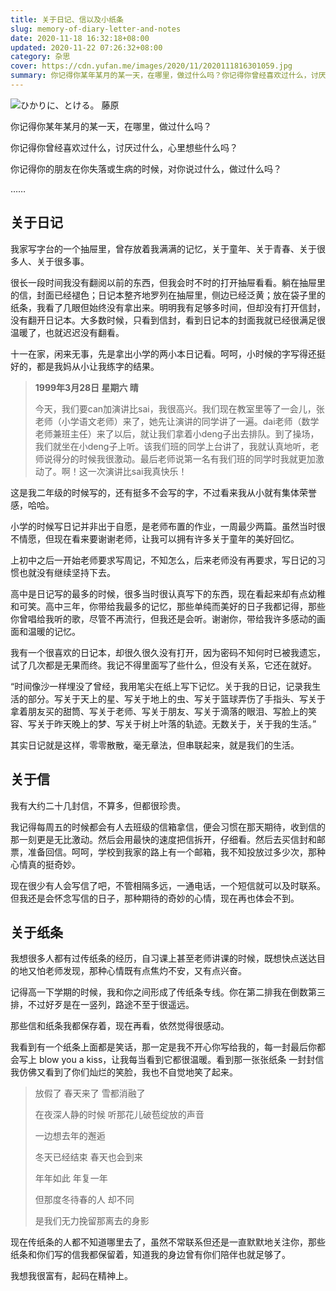 ```yaml
---
title: 关于日记、信以及小纸条
slug: memory-of-diary-letter-and-notes
date: 2020-11-18 16:32:18+08:00
updated: 2020-11-22 07:26:32+08:00
category: 杂思
cover: https://cdn.yufan.me/images/2020/11/2020111816301059.jpg
summary: 你记得你某年某月的某一天，在哪里，做过什么吗？你记得你曾经喜欢过什么，讨厌过什么，心里想些什么吗？你记得你的朋友在你失落或生病的时候，对你说过什么，做过什么吗？
---
```


![ひかりに、とける。 藤原](https://cdn.yufan.me/images/2020/11/2020111816314240.jpg)

你记得你某年某月的某一天，在哪里，做过什么吗？

你记得你曾经喜欢过什么，讨厌过什么，心里想些什么吗？

你记得你的朋友在你失落或生病的时候，对你说过什么，做过什么吗？

……

## 关于日记

我家写字台的一个抽屉里，曾存放着我满满的记忆，关于童年、关于青春、关于很多人、关于很多事。

很长一段时间我没有翻阅以前的东西，但我会时不时的打开抽屉看看。躺在抽屉里的信，封面已经褪色；日记本整齐地罗列在抽屉里，侧边已经泛黄；放在袋子里的纸条，我看了几眼但始终没有拿出来。明明我有足够多时间，但却没有打开信封，没有翻开日记本。大多数时候，只看到信封，看到日记本的封面我就已经很满足很温暖了，也就迟迟没有翻看。

十一在家，闲来无事，先是拿出小学的两小本日记看。呵呵，小时候的字写得还挺好的，都是我妈从小让我练字的结果。

> **1999年3月28日 星期六 晴**
>
> 今天，我们要can加演讲比sai，我很高兴。我们现在教室里等了一会儿，张老师（小学语文老师）来了，她先让演讲的同学讲了一遍。dai老师（数学老师兼班主任）来了以后，就让我们拿着小deng子出去排队。到了操场，我们就坐在小deng子上听。该我们班的同学上台讲了，我就认真地听，老师说得分的时候我很激动。最后老师说第一名有我们班的同学时我就更加激动了。啊！这一次演讲比sai我真快乐！

这是我二年级的时候写的，还有挺多不会写的字，不过看来我从小就有集体荣誉感，哈哈。

小学的时候写日记并非出于自愿，是老师布置的作业，一周最少两篇。虽然当时很不情愿，但现在看来要谢谢老师，让我可以拥有许多关于童年的美好回忆。

上初中之后一开始老师要求写周记，不知怎么，后来老师没有再要求，写日记的习惯也就没有继续坚持下去。

高中是日记写的最多的时候，很多当时很认真写下的东西，现在看起来却有点幼稚和可笑。高中三年，你带给我最多的记忆，那些单纯而美好的日子我都记得，那些你曾唱给我听的歌，尽管不再流行，但我还是会听。谢谢你，带给我许多感动的画面和温暖的记忆。

我有一个很喜欢的日记本，却很久很久没有打开，因为密码不知何时已被我遗忘，试了几次都是无果而终。我记不得里面写了些什么，但没有关系，它还在就好。

“时间像沙一样埋没了曾经，我用笔尖在纸上写下记忆。关于我的日记，记录我生活的部分。写关于天上的星、写关于地上的虫、写关于篮球弄伤了手指头、写关于拿着朋友买的甜筒、写关于老师、写关于朋友、写关于滴落的眼泪、写脸上的笑容、写关于昨天晚上的梦、写关于树上叶落的轨迹。无数关于，关于我的生活。”

其实日记就是这样，零零散散，毫无章法，但串联起来，就是我们的生活。

## 关于信

我有大约二十几封信，不算多，但都很珍贵。

我记得每周五的时候都会有人去班级的信箱拿信，便会习惯在那天期待，收到信的那一刻更是无比激动。然后会用最快的速度把信拆开，仔细看。然后去买信封和邮票，准备回信。呵呵，学校到我家的路上有一个邮箱，我不知投放过多少次，那种心情真的挺奇妙。

现在很少有人会写信了吧，不管相隔多远，一通电话，一个短信就可以及时联系。但我还是会怀念写信的日子，那种期待的奇妙的心情，现在再也体会不到。

## 关于纸条

我想很多人都有过传纸条的经历，自习课上甚至老师讲课的时候，既想快点送达目的地又怕老师发现，那种心情既有点焦灼不安，又有点兴奋。

记得高一下学期的时候，我和你之间形成了传纸条专线。你在第二排我在倒数第三排，不过好歹是在一竖列，路途不至于很遥远。

那些信和纸条我都保存着，现在再看，依然觉得很感动。

我看到有一个纸条上面都是笑话，那一定是我不开心你写给我的，每一封最后你都会写上 blow you a kiss，让我每当看到它都很温暖。看到那一张张纸条 一封封信我仿佛又看到了你们灿烂的笑脸，我也不自觉地笑了起来。

> 放假了 春天来了 雪都消融了
>
> 在夜深人静的时候 听那花儿破苞绽放的声音
>
> 一边想去年的邂逅
>
> 冬天已经结束 春天也会到来
>
> 年年如此 年复一年
>
> 但那度冬待春的人 却不同
>
> 是我们无力挽留那离去的身影

现在传纸条的人都不知道哪里去了，虽然不常联系但还是一直默默地关注你，那些纸条和你们写的信我都保留着，知道我的身边曾有你们陪伴也就足够了。

我想我很富有，起码在精神上。
